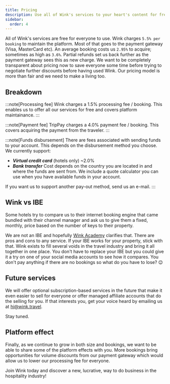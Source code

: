 ```yaml
---
title: Pricing
description: Use all of Wink's services to your heart's content for free. You only pay a small fee per booking.
sidebar:
  order: 4
---
```


All of Wink's services are free for everyone to use. Wink charges `5.5% per booking` to maintain the platform. 
Most of that goes to the payment gateway (Visa, MasterCard etc). An average booking costs us `2.95%` to acquire; sometimes as high as `3.6%`. Partial refunds set us back further as the payment gateway sees this as new charge. 
We want to be completely transparent about pricing now to save everyone some time before trying to negotiate further discounts before having used Wink. Our pricing model is more than fair and we need to make a living too.

## Breakdown

:::note[Processing fee]
Wink charges a 1.5% processing fee / booking. This enables us to offer all our services for free and covers platform maintainance.
:::

:::note[Payment fee]
TripPay charges a 4.0% payment fee / booking. This covers acquiring the payment from the traveler.
:::

:::note[Funds disbursement]
There are fees associated with sending funds to your account. This depends on the disbursement method you choose. We currently support:

- ***Virtual credit card*** (hotels only) ~2.0%
- ***Bank transfer*** Cost depends on the country you are located in and where the funds are sent from. We include a quote calculator you can use when you have available funds in your account.

If you want us to support another pay-out method, send us an e-mail.
:::

## Wink vs IBE

Some hotels try to compare us to their internet booking engine that came bundled with their channel manager and ask us to give them a fixed, monthly, price based on the number of keys to their property.

We are not an IBE and hopefully [Wink Academy](/) clarifies that. There are pros and cons to any service. If your IBE works for your property, stick with that. 
Wink exists to fill several voids in the travel industry and bring it all together in one place. You don't have to replace your IBE but you could give it a try on one of your social media accounts to see how it compares. You don't pay anything if there are no bookings so what do you have to lose? 😉

## Future services

We will offer optional subscription-based services in the future that make it even easier to sell for everyone or offer managed affiliate accounts that do the selling for you. If that interests you, get your voice heard by emailing us at [hi@wink.travel](mailto:hi@wink.travel).

Stay tuned.

## Platform effect

Finally, as we continue to grow in both size and bookings, we want to be able to share some of the platform effects with you. More bookings bring opportunities for volume discounts from our payment gateway which would allow us to lower our processing fee for everyone.

Join Wink today and discover a new, lucrative, way to do business in the hospitality industry!

